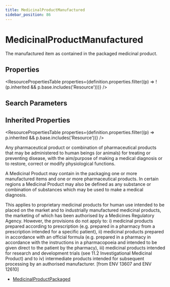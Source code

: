 ```yaml
---
title: MedicinalProductManufactured
sidebar_position: 86
---
```



# MedicinalProductManufactured

The manufactured item as contained in the packaged medicinal product.

<Tabs queryString="section">
  <TabItem value="schema" label="Schema" default>

## Properties

<ResourcePropertiesTable
  properties={definition.properties.filter((p) => !(p.inherited && p.base.includes('Resource')))}
/>

## Search Parameters

<SearchParamsTable searchParams={definition.searchParameters} />

## Inherited Properties

<ResourcePropertiesTable properties={definition.properties.filter((p) => p.inherited && p.base.includes('Resource'))} />

  </TabItem>
<TabItem value="usage" label="Usage">
<div>   <a name="scope"></a>      <p>    Any pharmaceutical product or combination of pharmaceutical products that may be administered to human beings (or animals) for treating or preventing disease, with the aim/purpose of making a medical diagnosis or to restore, correct or modify physiological functions.    </p>   <p>    A Medicinal Product may contain in the packaging one or more manufactured items and one or more pharmaceutical products. In certain regions a Medicinal Product may also be defined as any substance or combination of substances which may be used to make a medical diagnosis.   </p>   <p>    This applies to proprietary medicinal products for human use intended to be placed on the market and to industrially manufactured medicinal products, the marketing of which has been authorised by a Medicines Regulatory Agency. However, the provisions do not apply to: i) medicinal products prepared according to prescription (e.g. prepared in a pharmacy from a prescription intended for a specific patient), ii) medicinal products prepared in accordance with an official formula (e.g. prepared in a pharmacy in accordance with the instructions in a pharmacopoeia and intended to be given direct to the patient by the pharmacy), iii) medicinal products intended for research and development trials (see 11.2 Investigational Medicinal Product) and to iv) intermediate products intended for subsequent processing by an authorised manufacturer.    [from ENV 13607 and ENV 12610]   </p>  </div>
</TabItem>


<TabItem value="referencedBy" label="Referenced By">
<ul><li><a href="/docs/api/fhir/resources/medicinalproductpackaged">MedicinalProductPackaged</a></li></ul>
</TabItem>
</Tabs>
